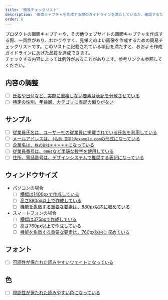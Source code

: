 ```yaml
---
title: '簡易チェックリスト'
description: '画面キャプチャを作成する際のガイドラインを満たしているか、確認するための簡易チェックリストです。'
order: 6
---
```



プロダクトの画面キャプチャや、その他ウェブサイトの画面キャプチャを作成する際、一貫性があり、わかりやすく、見栄えのよい画像を作成するための簡易チェックリストです。このリストに記載されている項目を満たすと、おおよそ作成ガイドラインにあげた品質を達成できます。  
チェックする内容によっては例外があることがあります。参考リンクも参照してください。



## 内容の調整
- [ ] [氏名や日付など、実際に重複しない要素は表記を分散させている](./creation-guideline/)
- [ ] [特定の性別、年齢層、カテゴリに表記の偏りがない](./creation-guideline/)

## サンプル
- [ ] [従業員氏名は、ユーザー社の従業員に掲載されている氏名を利用している](./creation-guideline/)
- [ ] [メールアドレスは、`{名前.苗字}@example.com`の形式になっている]()
- [ ] [企業名は、`株式会社＊＊＊＊＊`になっている]()
- [ ] [従業員番号は、`0064`など半端な数字を使用している]()
- [ ] [住所、電話番号は、デザインシステムで推奨する表記になっている]()

## ウィンドウサイズ
- パソコンの場合
    - [ ] [横幅は1400pxで作成している]()
    - [ ] [高さ880px以上で作成している]()
    - [ ] [機能を象徴する重要な要素は、880px以内に収めている]()
- スマートフォンの場合
    - [ ] [横幅は375pxで作成している]()
    - [ ] [高さ760px以上で作成している]()
    - [ ] [機能を象徴する重要な要素は、760px以内に収めている]()

## フォント
- [ ] [可読性が保たれた読みやすいウェイトになっている]()

## 色
- [ ] [視認性が保たれた読みやすい色になっている]()